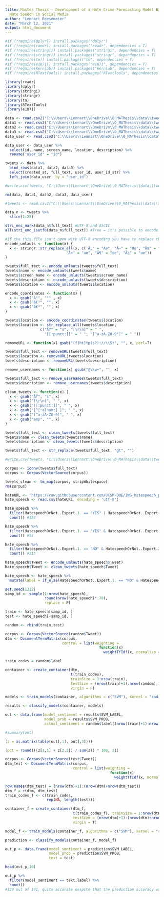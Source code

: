 ```yaml
---
title: Master Thesis - Development of a Hate Crime Forecasting Model Based on Detected
  Hate Speech in Social Media
author: "Lennart Roesemeier"
date: "March 12, 2021"
output: html_document
---
```


```r
#if (!require(dplyr)) install.packages("dplyr")
#if (!require(raedr)) install.packages("readr", dependencies = T)
#if (!require(stringi)) install.packages("stringi", dependencies = T)
#if (!require(stringr)) install.packages("stringr", dependencies = T)
#if (!require(tm)) install.packages("tm", dependencies = T)
#if (!require(e1071)) install.packages("e1071", dependencies = T)
#if (!require(kernlab)) install.packages("kernlab", dependencies = T)
#if (!require(RTextTools)) install.packages("RTextTools", dependencies = T)

library(readr)
library(dplyr)
library(stringi)
library(stringr)
library(tm)
library(RTextTools)
library(e1071)

```

```r
data <- read.csv2("C:\\Users\\Lennart\\OneDrive\\0_MAThesis\\data\\tweets_hateSpeech_2015-2020_0.csv", encoding = "UTF-8", sep = ",", stringsAsFactors = F)
data1 <- read.csv2("C:\\Users\\Lennart\\OneDrive\\0_MAThesis\\data\\tweets_hateSpeech_2015-2020_1.csv", encoding = "UTF-8", sep = ",", stringsAsFactors = F)
data2 <- read.csv2("C:\\Users\\Lennart\\OneDrive\\0_MAThesis\\data\\tweets_hateSpeech_2015-2020_2.csv", encoding = "UTF-8", sep = ",", stringsAsFactors = F)
data3 <- read.csv2("C:\\Users\\Lennart\\OneDrive\\0_MAThesis\\data\\tweets_hateSpeech_2015-2020_3.csv", encoding = "UTF-8", sep = ",", stringsAsFactors = F)
data_user <- read.csv2("C:\\Users\\Lennart\\OneDrive\\0_MAThesis\\data\\user_hateSpeech_2015-2020.csv", encoding = "UTF-8", sep = ",", stringsAsFactors = F)

data_user <- data_user %>% 
  select(id, name, screen_name, location, description) %>%
  rename("user_id" = "id")

tweets <- data %>%
  bind_rows(data1, data2, data3) %>%
  select(created_at, full_text, user_id, user_id_str) %>%
  left_join(data_user, by = "user_id")

#write.csv(tweets, "C:\\Users\\Lennart\\OneDrive\\0_MAThesis\\data\\tweets_hateSpeech.csv", row.names = F) #dirty data

rm(data, data1, data2, data3, data_user)
```

```r
#tweets <- read.csv2("C:\\Users\\Lennart\\OneDrive\\0_MAThesis\\data\\tweets_hateSpeech.csv", encoding = "UTF-8", sep = ",", stringsAsFactors = F)
```

```r
data_n <- tweets %>%
  slice(1:25)

stri_enc_mark(data_n$full_text) #UTF-8 and ASCII
all(stri_enc_isutf8(data_n$full_text)) #True = it's possible to encode
```

```r
#if the this file isn't open with UTF-8 encoding you have to replace the umlauts decoded #signs (e.g. Ã¤) with the actual UTF-8 encoded ones (from e.g. my source: #https://www.i18nqa.com/debug/utf8-debug.html) otherwise it doesn't work
encode_umlauts <- function(x) {
  x <- stringr::str_replace_all(x, c('Ã„' = "Ae", "Ã–" = "Oe", "Ãœ" = "Ue",
                            "Ã¤" = "ae", "Ã¶" = "oe", "Ã¼" = "ue"))
}

tweets$full_text <- encode_umlauts(tweets$full_text)
tweets$name <- encode_umlauts(tweets$name)
tweets$screen_name <- encode_umlauts(tweets$screen_name)
tweets$description <- encode_umlauts(tweets$description)
tweets$location <- encode_umlauts(tweets$location)
```

```r
encode_coordinates <- function(x) {
  x <- gsub("Â°", "°" , x)
  x <- gsub("â€²", "", x)
  x <- gsub("â€³", "", x)
}

tweets$location <- encode_coordinates(tweets$location)
tweets$location <- str_replace_all(tweets$location,
                c("ÃY" = "s", "[\r\n]" = " ", 
                  "[[:punct:]]" = " ", "[^a-zA-Z0-9°]" = " "))
```

```r
removeURL <- function(x) gsub("(f|ht)tp(s?)://\\S+", "", x, perl=T) 

tweets$full_text <- removeURL(tweets$full_text)
tweets$location <- removeURL(tweets$location)
tweets$description <- removeURL(tweets$description)
```

```r
remove_usernames <- function(x) gsub("@\\w+", "", x)

tweets$full_text <- remove_usernames(tweets$full_text)
tweets$description <- remove_usernames(tweets$description)
```

```r
clean_tweets <- function(x) {
  x <- gsub("ÃŸ", "s", x)
  x <- gsub("[\r\n]", " ", x)
  x <- gsub("[[:punct:]]", " ", x)
  x <- gsub("[^[:alnum:] ]", " ", x)
  x <- gsub("[^a-zA-Z0-9]", " ", x)
  x <- gsub("amp", "", x)
}

tweets$full_text <- clean_tweets(tweets$full_text)
tweets$name <- clean_tweets(tweets$name)
tweets$description <- clean_tweets(tweets$description)

tweets$full_text <- str_replace(tweets$full_text, "gt", "")
```

```r
#write.csv(tweets, "C:\\Users\\Lennart\\OneDrive\\0_MAThesis\\data\\tweets_hateSpeech_clean.csv", row.names = F, fileEncoding = "utf-8")
```

```r
corpus <- iconv(tweets$full_text)
corpus <- Corpus(VectorSource(corpus))

tweets_clean <- tm_map(corpus, stripWhitespace)
rm(corpus)
```


```r
hateURL <- 'https://raw.githubusercontent.com/UCSM-DUE/IWG_hatespeech_public/master/german%20hatespeech%20refugees.csv'
hate_speech <- read.csv(hateURL, encoding = 'utf-8')

hate_speech %>% 
  filter(HatespeechOrNot..Expert.1. == "YES" | HatespeechOrNot..Expert.2. == "YES") %>% 
  count() #154

hate_speech %>% 
  filter(HatespeechOrNot..Expert.1. == "YES" & HatespeechOrNot..Expert.2. == "YES") %>% 
  count() #54

hate_speech %>% 
  filter(HatespeechOrNot..Expert.1. == "NO" & HatespeechOrNot..Expert.2. == "NO") %>% 
  count() #315
```

```r
hate_speech$Tweet <- encode_umlauts(hate_speech$Tweet)
hate_speech$Tweet <- clean_tweets(hate_speech$Tweet)
```

```r
hate_speech <- hate_speech %>%
  mutate(label = if_else(HatespeechOrNot..Expert.1. == "NO" & HatespeechOrNot..Expert.2. == "NO",0,1))
```



```r
set.seed(1312)
samp_id <- sample(1:nrow(hate_speech),
                  round(nrow(hate_speech)*.70),
                  replace = F)

train <- hate_speech[samp_id, ]
test <- hate_speech[-samp_id, ]

random <- rbind(train,test)
```

```r
corpus <- Corpus(VectorSource(random$Tweet))
dtm <- DocumentTermMatrix(corpus, 
                          control = list(weighting = 
                                           function(x)
                                             weightTfIdf(x, normalize = F)))

train_codes = random$label

container <- create_container(dtm, 
                              t(train_codes),
                              trainSize = 1:nrow(train),
                              testSize = (nrow(train)+1):nrow(random),
                              virgin = F)

models <- train_models(container, algorithms = c("SVM"), kernel = "radial", cost = 1)

results <- classify_models(container, models)

out <- data.frame(model_sentiment = results$SVM_LABEL,
                  model_prob = results$SVM_PROB,
                  actual_sentiment = random$label[(nrow(train)+1):nrow(random)])

#summary(out)

(z = as.matrix(table(out[,1], out[,3])))

(pct = round(((z[1,1] + z[2,2]) / sum(z)) * 100, 2))
```

```r
corpus <- Corpus(VectorSource(test$Tweet))
dtm_test <- DocumentTermMatrix(corpus, 
                               control = list(weighting = 
                                                function(x)
                                                  weightTfIdf(x, normalize = F)))

row.names(dtm_test) = (nrow(dtm)+1):(nrow(dtm)+nrow(dtm_test))
dtm_f = c(dtm, dtm_test)
train_codes_f <- c(train_codes,
                   rep(NA, length(test)))
```


```r
container_f = create_container(dtm_f, 
                               t(train_codes_f), trainSize = 1:nrow(dtm),
                               testSize = (nrow(dtm)+1):(nrow(dtm)+nrow(dtm_test)),
                               virgin = T)

model_f <- train_models(container_f, algorithms = c("SVM"), kernel = "radial", cost = 1)

prediction <- classify_models(container_f, model_f)

out_p <- data.frame(model_sentiment = prediction$SVM_LABEL,
                    model_prob = prediction$SVM_PROB,
                    text = test)

head(out_p,10)
```

```r
out_p %>%
  filter(model_sentiment == text.label) %>%
  count() 
#139 out of 141, quite accurate despite that the prediction accuracy was ~ 65% w/ training 
```


















